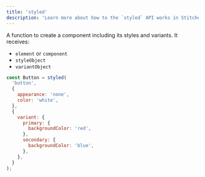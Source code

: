 ```yaml
---
title: 'styled'
description: 'Learn more about how to the `styled` API works in Stitches.'
---
```


A function to create a component including its styles and variants. It receives:

- `element` or `component`
- `styleObject`
- `variantObject`

```jsx
const Button = styled(
  'button',
  {
    appearance: 'none',
    color: 'white',
  },
  {
    variant: {
      primary: {
        backgroundColor: 'red',
      },
      secondary: {
        backgroundColor: 'blue',
      },
    },
  }
);
```
